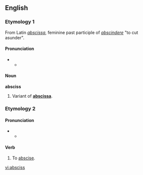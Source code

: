 ==English==

===Etymology 1===
From Latin ''[[abscissa]]'', feminine past participle of ''[[abscindere]]'' "to cut asunder".

====Pronunciation====
* {{a|RP}}
** {{IPA|/ˈæpsɪs/}}

====Noun====
'''absciss'''

# Variant of '''[[abscissa]]'''.

===Etymology 2===
{{back-form|abscission}}

====Pronunciation====
* {{a|RP}}
** {{IPA|/əpˈsɪs/}}
{{rfap}}

====Verb====
{{en-verb|absciss|es}}

# {{transitive|and|intransitive}} To [[abscise]].

[[vi:absciss]]